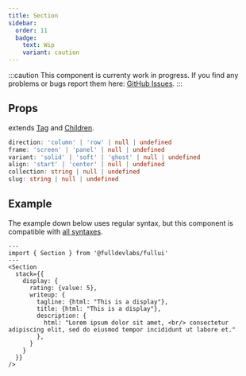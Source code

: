 ```yaml
---
title: Section
sidebar: 
  order: 11
  badge:
    text: Wip
    variant: caution
---
```


:::caution
This component is currenty work in progress.
If you find any problems or bugs report them here: [GitHub Issues](https://full.dev).
:::

## Props
extends [Tag](/components/tag) and [Children](/components/children).
```ts
direction: 'column' | 'row' | null | undefined
frame: 'screen' | 'panel' | null | undefined
variant: 'solid' | 'soft' | 'ghost' | null | undefined
align: 'start' | 'center' | null | undefined
collection: string | null | undefined
slug: string | null | undefined
```

## Example
The example down below uses regular syntax, but this component is compatible with [all syntaxes](/guides/components#syntax).

```astro live
---
import { Section } from '@fulldevlabs/fullui'
---
<Section
  stack={{
    display: {
      rating: {value: 5},
      writeup: {
        tagline: {html: "This is a display"},
        title: {html: "This is a display"},
        description: {
          html: "Lorem ipsum dolor sit amet, <br/> consectetur adipiscing elit, sed do eiusmod tempor incididunt ut labore et."
        },
      }
    }
  }}
/>
```